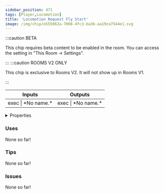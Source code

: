 ```yaml
---
sidebar_position: 471
tags: [Player,Locomotion]
title: 'Locomotion Request Fly Start'
image: /img/chip/e555862a-7066-4fc3-ba3b-aa19ca7544e1.svg
---
```




:::caution BETA

This chip requires beta content to be enabled in the room. You can access the setting in "This Room -> Settings".

:::
:::caution ROOMS V2 ONLY

This chip is exclusive to Rooms V2. It will not show up in Rooms V1.

:::


<IChip uuid="e555862a-7066-4fc3-ba3b-aa19ca7544e1"/>

<table><thead><tr><th>Inputs</th><th>Outputs</th></tr></thead><tbody><tr><td>exec | *No name.*</td><td>exec | *No name.*</td></tr></tbody></table>

<details>
  <summary>Properties</summary>
  <div>
    <div>
    <table>
      <tbody>
        <tr>
          <td>Is beta required?</td>
          <td>Yes</td>
        </tr>
        <tr>
          <td>Is chip a trolling risk?</td>
          <td>No</td>
        </tr>
        <tr>
          <td>Is chip a role assignment risk?</td>
          <td>No</td>
        </tr>
        <tr>
          <td>Chip UUID</td>
          <td>e555862a-7066-4fc3-ba3b-aa19ca7544e1</td>
        </tr>
        <tr>
          <td>Room availability</td>
          <td>Rooms V2 only</td>
        </tr>
      </tbody>
    </table>
    </div>
  </div>
</details>

### Uses

None so far!

### Tips

None so far!

### Issues

None so far!